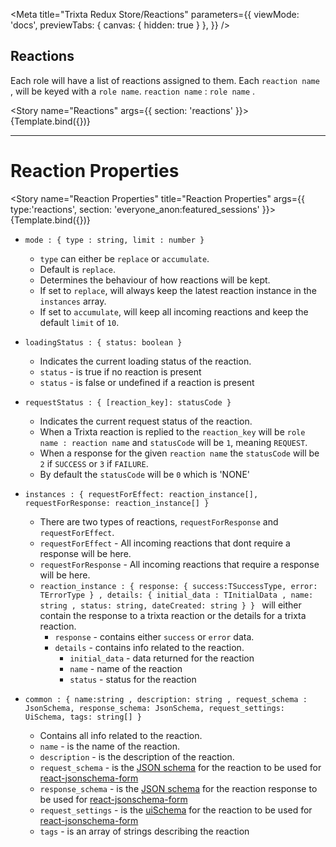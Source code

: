 
<Meta title="Trixta Redux Store/Reactions" parameters={{
    viewMode: 'docs',
    previewTabs: {
      canvas: { hidden: true }
     },
  }} />

## Reactions

Each role will have a list of reactions assigned to them. Each `reaction name `,
will be keyed with a `role name`. `reaction name` : `role name` .

<Story name="Reactions" args={{ section: 'reactions' }}>
  {Template.bind({})}
</Story>

---

# Reaction Properties

<Story name="Reaction Properties" title="Reaction Properties" args={{ type:'reactions', section: 'everyone_anon:featured_sessions' }}>
  {Template.bind({})}
</Story>

- `mode : { type : string, limit : number }`
  - `type` can either be `replace` or `accumulate`.
  - Default is `replace`.
  - Determines the behaviour of how reactions will be kept.
  - If set to `replace`, will always keep the latest reaction instance in the `instances` array.
  - If set to `accumulate`, will keep all incoming reactions and keep the default `limit` of `10`.

- `loadingStatus : { status: boolean }`
  - Indicates the current loading status of the reaction.
  - `status` - is true if no reaction is present
  - `status` - is false or undefined if a reaction is present

- `requestStatus : { [reaction_key]: statusCode }`
  - Indicates the current request status of the reaction.
  - When a Trixta reaction is replied to  the `reaction_key` will be `role name : reaction name` and `statusCode` will be `1`, meaning `REQUEST`.
  - When a response for the given `reaction name` the `statusCode` will be `2` if `SUCCESS` or `3` if `FAILURE`.
  - By default the `statusCode` will be `0` which is 'NONE'

- `instances : { requestForEffect: reaction_instance[], requestForResponse: reaction_instance[] }`
  - There are two types of reactions, `requestForResponse` and `requestForEffect`.
  - `requestForEffect` - All incoming reactions that dont require a response will be here.
  - `requestForResponse` - All incoming reactions that require a response will be here.
  - `reaction_instance : {
    response: { success:TSuccessType, error: TErrorType } ,
    details: {
      initial_data : TInitialData , name: string , status: string, dateCreated: string
      }
    }
    ` will either contain the response to a trixta reaction or the details for a trixta reaction.
    -  `response` - contains either `success` or `error` data.
    -  `details` - contains info related to the reaction.
        - `initial_data` - data returned for the reaction
        - `name` - name of the reaction
        - `status` - status for the reaction

- `common : { name:string , description: string , request_schema : JsonSchema,
response_schema: JsonSchema,
request_settings: UiSchema, tags: string[] }`
  - Contains all info related to the reaction.
  - `name` - is the name of the reaction.
  - `description` - is the description of the reaction.
  - `request_schema` - is the [JSON schema](http://json-schema.org/) for the reaction to be used for [react-jsonschema-form](https://react-jsonschema-form.readthedocs.io/en/latest/)
   - `response_schema` - is the [JSON schema](http://json-schema.org/) for the reaction response to be used for [react-jsonschema-form](https://react-jsonschema-form.readthedocs.io/en/latest/)
    - `request_settings` - is the [uiSchema](https://react-jsonschema-form.readthedocs.io/en/latest/api-reference/uiSchema/) for the reaction to be used for [react-jsonschema-form](https://react-jsonschema-form.readthedocs.io/en/latest/)
    - `tags` - is an array of strings describing the reaction

